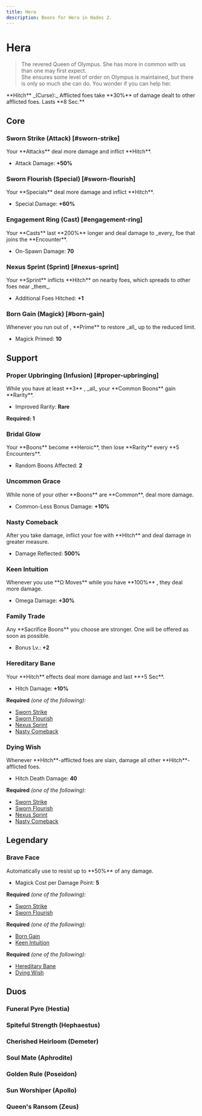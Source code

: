 ```yaml
---
title: Hera
description: Boons for Hera in Hades 2.
---
```




# <IconHera className="mb-2" /> Hera

> The revered Queen of Olympus. She has more in common with us than one may first expect.\
> She ensures some level of order on Olympus is maintained, but there is only so much she can do. You wonder if you can help her.

<Box className="mt-4">
  **Hitch** _(Curse):_ Afflicted foes take **30%** of damage dealt to other
  afflicted foes. Lasts **8 Sec.**
</Box>

## Core

### Sworn Strike (Attack) [#sworn-strike]

<BoonTest boon={DbBoons.Hera.swornStrike}>
Your **Attacks** deal more damage and inflict **Hitch**.

- Attack Damage: **+50%**

</BoonTest>

### Sworn Flourish (Special) [#sworn-flourish]

<BoonTest boon={DbBoons.Hera.swornFlourish}>
Your **Specials** deal more damage and inflict **Hitch**.

- Special Damage: **+60%**

</BoonTest>

### Engagement Ring (Cast) [#engagement-ring]

<BoonTest boon={DbBoons.Hera.engagementRing}>
Your **Casts** last **200%** longer and deal damage to _every_ foe that joins the **Encounter**.

- On-Spawn Damage: **70**

</BoonTest>

### Nexus Sprint (Sprint) [#nexus-sprint]

<BoonTest boon={DbBoons.Hera.nexusSprint}>
Your **Sprint** inflicts **Hitch** on nearby foes, which spreads to other foes near _them_.

- Additional Foes Hitched: **+1**

</BoonTest>

### Born Gain (Magick) [#born-gain]

<BoonTest boon={DbBoons.Hera.bornGain}>
Whenever you run out of <IconMagick />, **Prime** to restore _all_ <IconMagick /> up to the reduced limit.

- Magick Primed: **10**

</BoonTest>

## Support

### <TextHighlight type="infusion">Proper Upbringing (Infusion)</TextHighlight> [#proper-upbringing]

<BoonTest boon={DbBoons.Hera.properUpbringing}>
While you have at least **3** <IconEarth />, _all_ your **Common Boons** gain **Rarity**.

- Improved Rarity: <TextHighlight type="rare">**Rare**</TextHighlight>

</BoonTest>

**Required: 1** <IconEarth />

### Bridal Glow

<BoonTest boon={DbBoons.Hera.bridalGlow}>
Your **Boons** become **Heroic**, then lose **Rarity** every **5 Encounters**.

- Random Boons Affected: **2**

</BoonTest>

### Uncommon Grace

<BoonTest boon={DbBoons.Hera.uncommonGrace}>
While none of your other **Boons** are **Common**, deal more damage.

- Common-Less Bonus Damage: **+10%**

</BoonTest>

### Nasty Comeback

<BoonTest boon={DbBoons.Hera.nastyComeback}>
After you take damage, inflict your foe with **Hitch** and deal damage in greater measure.

- Damage Reflected: **500%**

</BoonTest>

### Keen Intuition

<BoonTest boon={DbBoons.Hera.keenIntuition}>
Whenever you use **Ω Moves** while you have **100%** <IconMagick />, they deal more damage.

- Omega Damage: **+30%**

</BoonTest>

### Family Trade

<BoonTest boon={DbBoons.Hera.familyTrade}>
Any **Sacrifice Boons** you choose are stronger. One will be offered as soon as possible.

- Bonus Lv.: **+2**

</BoonTest>

### Hereditary Bane

<BoonTest boon={DbBoons.Hera.hereditaryBane}>
Your **Hitch** effects deal more damage and last **+5 Sec**.

- Hitch Damage: **+10%**

</BoonTest>

**Required** _(one of the following):_

- [Sworn Strike](#sworn-strike)
- [Sworn Flourish](#sworn-flourish)
- [Nexus Sprint](#nexus-sprint)
- [Nasty Comeback](#nasty-comeback)

### Dying Wish

<BoonTest boon={DbBoons.Hera.dyingWish}>
Whenever **Hitch**-afflicted foes are slain, damage all other **Hitch**-afflicted foes.

- Hitch Death Damage: **40**

</BoonTest>

**Required** _(one of the following):_

- [Sworn Strike](#sworn-strike)
- [Sworn Flourish](#sworn-flourish)
- [Nexus Sprint](#nexus-sprint)
- [Nasty Comeback](#nasty-comeback)

## <TextHighlight type="legendary">Legendary</TextHighlight>

### <TextHighlight type="legendary">Brave Face</TextHighlight>

<BoonTest boon={DbBoons.Hera.braveFace}>
Automatically use <IconMagick /> to resist up to **50%** of any damage.

- Magick Cost per Damage Point: **5**

</BoonTest>

**Required** _(one of the following):_

- [Sworn Strike](#sworn-strike)
- [Sworn Flourish](#sworn-flourish)

**Required** _(one of the following):_

- [Born Gain](#born-gain)
- [Keen Intuition](#keen-intuition)

**Required** _(one of the following):_

- [Hereditary Bane](#hereditary-bane)
- [Dying Wish](#dying-wish)

## <TextHighlight type="duo">Duos</TextHighlight>

### <TextHighlight type="duo">Funeral Pyre</TextHighlight> (Hestia)

<FuneralPyre />

### <TextHighlight type="duo">Spiteful Strength</TextHighlight> (Hephaestus)

<SpitefulStrength />

### <TextHighlight type="duo">Cherished Heirloom</TextHighlight> (Demeter)

<CherishedHeirloom />

### <TextHighlight type="duo">Soul Mate</TextHighlight> (Aphrodite)

<SoulMate />

### <TextHighlight type="duo">Golden Rule</TextHighlight> (Poseidon)

<GoldenRule />

### <TextHighlight type="duo">Sun Worshiper</TextHighlight> (Apollo)

<SunWorshiper />

### <TextHighlight type="duo">Queen's Ransom</TextHighlight> (Zeus)

<QueensRansom />
